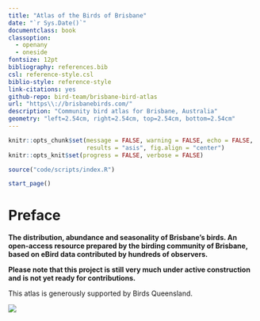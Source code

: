 ```yaml
---
title: "Atlas of the Birds of Brisbane"
date: "`r Sys.Date()`"
documentclass: book
classoption:
  - openany
  - oneside
fontsize: 12pt
bibliography: references.bib
csl: reference-style.csl
biblio-style: reference-style
link-citations: yes
github-repo: bird-team/brisbane-bird-atlas
url: "https\\://brisbanebirds.com/"
description: "Community bird atlas for Brisbane, Australia"
geometry: "left=2.54cm, right=2.54cm, top=2.54cm, bottom=2.54cm"
---
```


```r
knitr::opts_chunk$set(message = FALSE, warning = FALSE, echo = FALSE,
                      results = "asis", fig.align = "center")
knitr::opts_knit$set(progress = FALSE, verbose = FALSE)
```

```r
source("code/scripts/index.R")
```

```r
start_page()
```

# Preface

**The distribution, abundance and seasonality of Brisbane’s birds. An open-access resource prepared by the birding community of Brisbane, based on eBird data contributed by hundreds of observers.**

**Please note that this project is still very much under active construction and is not yet ready for contributions.**

This atlas is generously supported by Birds Queensland.

![](assets/misc/bq-logo.png)
